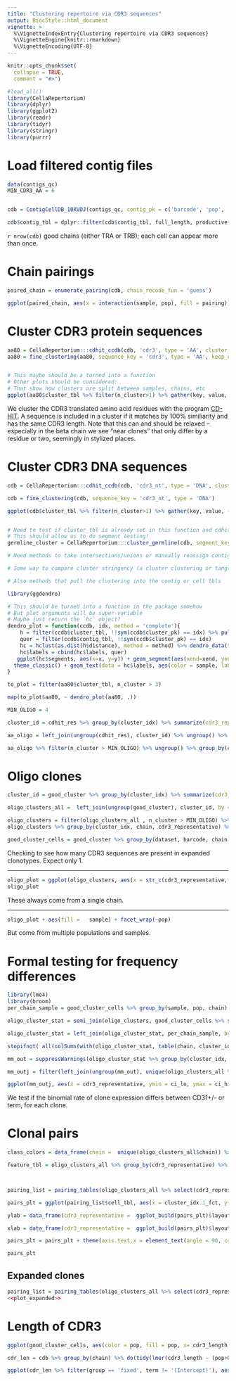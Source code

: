 ```yaml
---
title: "Clustering repertoire via CDR3 sequences"
output: BiocStyle::html_document
vignette: >
  %\VignetteIndexEntry{Clustering repertoire via CDR3 sequences}
  %\VignetteEngine{knitr::rmarkdown}
  %\VignetteEncoding{UTF-8}
---
```


```r
knitr::opts_chunk$set(
  collapse = TRUE,
  comment = "#>")
```

```r
#load_all()
library(CellaRepertorium)
library(dplyr)
library(ggplot2)
library(readr)
library(tidyr)
library(stringr)
library(purrr)
```

# Load filtered contig files

```r
data(contigs_qc)
MIN_CDR3_AA = 6


cdb = ContigCellDB_10XVDJ(contigs_qc, contig_pk = c('barcode', 'pop', 'sample', 'contig_id'), cell_pk = c('barcode', 'pop', 'sample'))

cdb$contig_tbl = dplyr::filter(cdb$contig_tbl, full_length, productive == 'True', high_confidence, chain != 'Multi', str_length(cdr3) > MIN_CDR3_AA) %>% mutate( fancy_name = fancy_name_contigs(., str_c(pop, '_', sample)))

```

`r nrow(cdb)` good chains (either TRA or TRB); each cell can appear more than once.


# Chain pairings

```r
paired_chain = enumerate_pairing(cdb, chain_recode_fun = 'guess')

ggplot(paired_chain, aes(x = interaction(sample, pop), fill = pairing)) + geom_bar() + facet_wrap(~canonical, scale = 'free_x') + coord_flip() + theme_minimal()

```


# Cluster CDR3 protein sequences


```r

aa80 = CellaRepertorium:::cdhit_ccdb(cdb, 'cdr3', type = 'AA', cluster_name = 'aa80', identity = .8)
aa80 = fine_clustering(aa80, sequence_key = 'cdr3', type = 'AA', keep_clustering_details = TRUE)


# This maybe should be a turned into a function 
# Other plots should be considered:
# That show how clusters are split between samples, chains, etc
ggplot(aa80$cluster_tbl %>% filter(n_cluster>1) %>% gather(key, value, -aa80, -fc) , aes(x = value))+ facet_wrap(~key, scales = 'free') + geom_histogram() + scale_y_sqrt()

```

We cluster the CDR3 translated amino acid residues with the program [CD-HIT](http://weizhongli-lab.org/cdhit_suite/cgi-bin/index.cgi?cmd=cd-hit).  A sequence is included in a cluster if it matches by 100% similiarity and has the same CDR3 length.  Note that this can and should be relaxed -- especially in the beta chain we see "near clones" that only differ by a residue or two, seemingly in stylized places.


# Cluster CDR3 DNA sequences

```r
cdb = CellaRepertorium:::cdhit_ccdb(cdb, 'cdr3_nt', type = 'DNA', cluster_name = 'DNA97', identity = .965, min_length = MIN_CDR3_AA*3-1, G = 1)

cdb = fine_clustering(cdb, sequence_key = 'cdr3_nt', type = 'DNA')

ggplot(cdb$cluster_tbl %>% filter(n_cluster>1) %>% gather(key, value, -DNA97) , aes(x = value))+ facet_wrap(~key, scales = 'free') + geom_histogram() + scale_y_sqrt()


# Need to test if cluster_tbl is already set in this function and cdhit_ccdb and output a warning
# This should allow us to do segment testing!
germline_cluster = CellaRepertorium:::cluster_germline(cdb, segment_keys = c('v_gene', 'j_gene', 'chain'), cluster_name = 'segment_idx')

# Need methods to take intersections/unions or manually reassign contigs into clusters

# Some way to compare cluster stringency (a cluster clustering or tanglegram?)

# Also methods that pull the clustering into the contig or cell tbls
```

```r
library(ggdendro)

# This should be turned into a function in the package somehow
# But plot arguments will be super-variable
# Maybe just return the `hc` object?
dendro_plot = function(ccdb, idx, method = 'complete'){
    h = filter(ccdb$cluster_tbl, !!sym(ccdb$cluster_pk) == idx) %>% pull(fc) %>% .[[1]]
    quer = filter(ccdb$contig_tbl, !!sym(ccdb$cluster_pk) == idx)
    hc = hclust(as.dist(h$distance), method = method) %>% dendro_data(type = "rectangle")
    hc$labels = cbind(hc$labels, quer)
   ggplot(hc$segments, aes(x=x, y=y)) + geom_segment(aes(xend=xend, yend=yend)) + 
  theme_classic() + geom_text(data = hc$labels, aes(color = sample, label = chain), size = 3) + scale_x_continuous(breaks = NULL) + ylab('AA Distance') + xlab('')
}

to_plot = filter(aa80$cluster_tbl, n_cluster > 3)

map(to_plot$aa80, ~ dendro_plot(aa80, .))

```

```r
MIN_OLIGO = 4

cluster_id = cdhit_res %>% group_by(cluster_idx) %>% summarize(cdr3_representative = get_canonical_representative(cdr3, warn_if_distinct = TRUE)) 

aa_oligo = left_join(ungroup(cdhit_res), cluster_id) %>% ungroup() %>% mutate(cdr3_representative = fct_reorder(cdr3_representative, n_cluster))

aa_oligo %>% filter(n_cluster > MIN_OLIGO) %>% ungroup() %>% group_by(cluster_idx, chain, cdr3_nt) %>% summarize(`n cells observed` = n(), `n subjects observed` = length(unique(sample))) %>% DT::datatable()


```


# Oligo clones

```r
cluster_id = good_cluster %>% group_by(cluster_idx) %>% summarize(cdr3_representative = get_canonical_representative(cdr3, warn_if_distinct = FALSE))

oligo_clusters_all =  left_join(ungroup(good_cluster), cluster_id, by = 'cluster_idx') %>% mutate(cdr3_representative = fct_reorder(cdr3_representative, n_cluster))

oligo_clusters = filter(oligo_clusters_all , n_cluster > MIN_OLIGO) %>% arrange(desc(cdr3_representative))
oligo_clusters %>% group_by(cluster_idx, chain, cdr3_representative) %>% summarize(`n cells observed` = n(), `n subjects observed` = length(unique(sample))) %>% DT::datatable()

good_cluster_cells = good_cluster %>% group_by(dataset, barcode, chain) %>% arrange(desc(umis, reads)) %>% do(head(., 1))
```
Checking to see how many CDR3 sequences are present in expanded clonotypes. Expect only 1.

***

```r
oligo_plot = ggplot(oligo_clusters, aes(x = str_c(cdr3_representative, '; ', v_gene, ':', j_gene), fill = chain)) + geom_bar() + coord_flip() + scale_fill_brewer(type = 'qual') + theme_minimal()
oligo_plot
```

These always come from a single chain.

***

```r
oligo_plot + aes(fill =   sample) + facet_wrap(~pop)

```

But come from multiple populations and samples.

# Formal testing for frequency differences

```r
library(lme4)
library(broom)
per_chain_sample = good_cluster_cells %>% group_by(sample, pop, chain) %>% summarize(total_cells = n(), weeks_premature = weeks_premature[1])

oligo_cluster_stat = semi_join(oligo_clusters, good_cluster_cells %>% select(dataset, contig_id)) %>% group_by(sample, pop, chain, cluster_idx) %>% summarize(n_cluster = n())%>% ungroup() %>% complete(sample, pop, nesting(cluster_idx, chain), fill = list(n_cluster = 0))

oligo_cluster_stat = left_join(oligo_cluster_stat, per_chain_sample, by = c('sample', 'pop', 'chain')) 

stopifnot( all(colSums(with(oligo_cluster_stat, table(chain, cluster_idx)) > 0) == 1))

mm_out = suppressWarnings(oligo_cluster_stat %>% group_by(cluster_idx, chain) %>% do( glmer(cbind(n_cluster, total_cells) ~ pop + weeks_premature + (1|sample), data = ., family = 'binomial') %>% tidy(conf.int = TRUE)))
```

```r
mm_outj = filter(left_join(ungroup(mm_out), unique(oligo_clusters_all %>% select(cdr3_representative, cluster_idx))), term %in% c('popCD31Pos', 'weeks_premature')) %>% mutate(ci_lo = AMmisc::clamp(conf.low), ci_hi = AMmisc::clamp(conf.high)) %>% arrange(desc(cdr3_representative))

ggplot(mm_outj, aes(x = cdr3_representative, ymin = ci_lo, ymax = ci_hi, y = clamp(estimate))) + geom_pointrange() + facet_wrap(~term, scales = 'free') + coord_flip() + theme_minimal() + geom_hline(yintercept = 0, lty = 2) + xlab("Isomorph") + ylab("log odds of isomorph")
```

We test if the binomial rate of clone expression differs between CD31+/- or term, for each clone.

# Clonal pairs

```r
class_colors = data_frame(chain =  unique(oligo_clusters_all$chain)) %>% mutate(class_color =  brewer.pal(length(chain),"Set1")[-1])

feature_tbl = oligo_clusters_all %>% group_by(cdr3_representative) %>% summarize(chain = chain[1], v_gene = v_gene[1], d_gene = d_gene[1]) %>% left_join(class_colors)



pairing_list = pairing_tables(oligo_clusters_all %>% select(cdr3_representative, dataset, barcode, chain, umis, reads), cluster_idx = 'cdr3_representative', cell_identifiers = c('dataset', 'barcode'), table_order = 2, orphan_level = 1, min_expansion = 2, feature_tbl = feature_tbl, cell_tbl = good_cells)

```


```r
pairs_plt = ggplot(pairing_list$cell_tbl, aes(x = cluster_idx.1_fct, y = cluster_idx.2_fct, color = sample, shape = pop)) + geom_jitter(width = .3, height = .3) + theme_minimal()

ylab = data_frame(cdr3_representative =  ggplot_build(pairs_plt)$layout$panel_params[[1]]$y.label) %>% left_join(feature_tbl) %>% mutate(class_color = ifelse(is.na(class_color), '#E41A1C', class_color))

xlab = data_frame(cdr3_representative =  ggplot_build(pairs_plt)$layout$panel_params[[1]]$x.label) %>% left_join(feature_tbl) %>% mutate(class_color = ifelse(is.na(class_color), '#E41A1C', class_color))

pairs_plt = pairs_plt + theme(axis.text.x = element_text(angle = 90, color = xlab$class_color, size = 8), axis.text.y = element_text(color = ylab$class_color, size = 8))

pairs_plt

```

## Expanded clones

```r
pairing_list = pairing_tables(oligo_clusters_all %>% select(cdr3_representative, dataset, barcode, chain, umis, reads), cluster_idx = 'cdr3_representative', cell_identifiers = c('dataset', 'barcode'), canonicalize_fun = canonicalize_by_prevalence, table_order = 2, orphan_level = 1, min_expansion = 4, feature_tbl = feature_tbl, cell_tbl = good_cells, cluster_whitelist = filter(oligo_clusters, n_cluster>8) %>% dplyr::select(cluster_idx.1 = cdr3_representative) %>% unique())
<<plot_expanded>>
```

# Length of CDR3


```r

ggplot(good_cluster_cells, aes(color = pop, fill = pop, x= cdr3_length)) + geom_histogram(binwidth = 1, position = 'dodge', mapping = aes(y = ..density..)) + theme_minimal() + scale_fill_brewer(type = 'qual') + scale_color_brewer(type = 'qual')  + facet_grid(sample ~chain) + theme(strip.text.y = element_text(angle = 0)) + coord_cartesian(xlim = c(25, 55))

cdr_len = cdb %>% group_by(chain) %>% do(tidy(lmer(cdr3_length ~ (pop+Gender+weeks_premature) + (1|sample), data = .), conf.int = TRUE))
```


```r
ggplot(cdr_len %>% filter(group == 'fixed', term != '(Intercept)'), aes(x = interaction(chain, term), y = estimate, ymin = conf.low, ymax = conf.high)) + geom_pointrange() + theme_minimal() + coord_flip() + ylab('Length(CDR3 Nt)') + xlab('Term/Chain')

```





